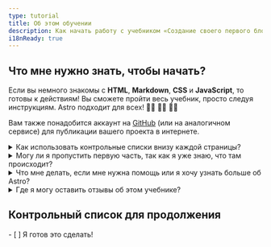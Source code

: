 ```yaml
---
type: tutorial
title: Об этом обучении
description: Как начать работу с учебником «Создание своего первого блога на Astro».
i18nReady: true
---
```


## Что мне нужно знать, чтобы начать?

Если вы немного знакомы с **HTML**, **Markdown**, **CSS** и **JavaScript**, то готовы к действиям! Вы сможете пройти весь учебник, просто следуя инструкциям. Astro подходит для всех! 🧑‍🚀 👩‍🚀 👨‍🚀 

Вам также понадобится аккаунт на [GitHub](https://github.com) (или на аналогичном сервисе) для публикации вашего проекта в интернете.

<details>
<summary>Как использовать контрольные списки внизу каждой страницы?</summary>

Отмечайте их галочками!

В конце каждой страницы вы найдете кликабельный контрольный список задач, которые вы теперь должны уметь выполнять. Отмечайте эти пункты, чтобы отслеживать свой прогресс в трекере обучения.

Использование трекера необязательно, но оно может помочь вам запомнить, на каком этапе вы остановились, если вы проходите учебник за несколько посещений. Вы также можете оставить некоторые списки неотмеченными в качестве напоминания о разделах, к которым вы хотите вернуться позже.

(Эти данные сохраняются только в локальном хранилище вашего браузера и не доступны где-либо ещё. Astro не отправляет и не сохраняет эти данные.)
</details>

<details>
<summary>Могу ли я пропустить первую часть, так как я уже знаю, что там происходит?</summary>

Вы можете использовать уроки в [Модуле 1](/ru/tutorial/1-setup/), чтобы убедиться, что у вас есть все необходимые инструменты разработки и онлайн-аккаунты для прохождения учебника. Он проведет вас через создание нового проекта Astro, его сохранение на GitHub и развёртывание на Netlify.

Если вы [создаёте новый, пустой проект Astro](/ru/install-and-setup/) и уверены в своей настройке, вы можете спокойно перейти к [Модулю 2](/ru/tutorial/2-pages/), где начнете создавать новые страницы в своем проекте.
</details>

<details>
<summary>Что мне делать, если мне нужна помощь или я хочу узнать больше об Astro?</summary>

Наш [дружелюбный сервер Discord Astro](https://astro.build/chat) — это место, где стоит побывать!

Заходите в канал форума поддержки, чтобы задать вопросы, или поздоровайтесь и поболтайте в `#general` или `#off-topic`.
</details>

<details>
<summary>Где я могу оставить отзывы об этом учебнике?</summary>

Этот учебник — проект нашей команды по документации. Вы можете найти нас на Discord в канале `#docs` или сообщить о проблемах в [репозитории документации на GitHub](https://github.com/withastro/docs/issues).
</details>

<Box icon="check-list">

## Контрольный список для продолжения

<Checklist>
- [ ] Я готов это сделать!
</Checklist>
</Box>
